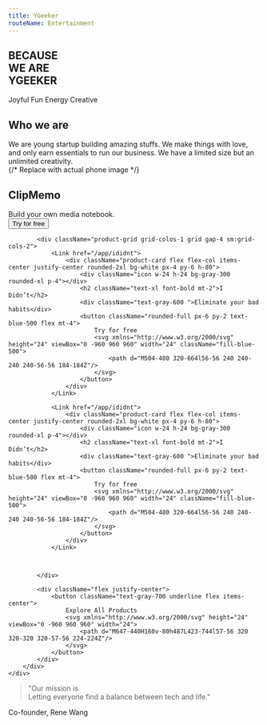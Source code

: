 ```yaml
---
title: YGeeker
routeName: Entertainment
---
```



<section className="flex justify-center">
	<div className="mb-10 flex h-[60vh] max-w-[900px] justify-start">
		<h1 className="mb-2 flex flex-col justify-center text-3xl font-bold leading-[0.6] text-slate-700 sm:min-w-[600px] sm:text-5xl">
			BECAUSE
			<br />
			WE ARE
			<br />
			YGEEKER
		</h1>
		<div className="flex justify-center space-x-4">
			<span className="text-blue-400">Joyful</span>
			<span className="text-blue-400">Fun</span>
			<span className="text-blue-400">Energy</span>
			<span className="text-blue-400">Creative</span>
		</div>
	</div>
</section>

<section className="mb-10 flex justify-center bg-blue-400 p-12 text-white">
	<div className="max-w-[900px] text-center">
		<h2 className="mb-4 text-3xl">Who we are</h2>
		<div>
			We are young startup building amazing stuffs. We make things with
			love, and only earn essentials to run our business. We have a
			limited size but an unlimited creativity.
		</div>
	</div>
</section>

<section className="flex justify-center py-12 mt-4">
	<div className="max-w-[900px] w-full px-4 sm:px-0">
		<div className="w-full product-showcase-container space-y-8">
			<div className="flex flex-col items-center space-y-4 rounded-2xl bg-white p-4">
				<div className="phone-mockup rounded-lg bg-gray-300 p-4">
					{/* Replace with actual phone image */}
				</div>
				<div className="flex items-center space-x-4">
					<div className="icon rounded-full bg-green-600 p-4"></div>
					<div className="flex flex-col items-start">
						<h2 className="text-xl font-bold">ClipMemo</h2>
						<div className="text-gray-600">
							Build your own media notebook.
						</div>
					</div>
				</div>
				<button className="text-blue-600 px-6 py-2">
					Try for free
				</button>
			</div>

    		<div className="product-grid grid-colos-1 grid gap-4 sm:grid-cols-2">
    			<Link href="/app/ididnt">
    				<div className="product-card flex flex-col items-center justify-center rounded-2xl bg-white px-4 py-6 h-80">
    					<div className="icon w-24 h-24 bg-gray-300 rounded-xl p-4"></div>
    					<h2 className="text-xl font-bold mt-2">I Didn’t</h2>
    					<div className="text-gray-600 ">Eliminate your bad habits</div>
    					<button className="rounded-full px-6 py-2 text-blue-500 flex mt-4">
    						Try for free
    						<svg xmlns="http://www.w3.org/2000/svg" height="24" viewBox="0 -960 960 960" width="24" className="fill-blue-500">
    							<path d="M504-480 320-664l56-56 240 240-240 240-56-56 184-184Z"/>
    						</svg>
    					</button>
    				</div>
    			</Link>

    			<Link href="/app/ididnt">
    				<div className="product-card flex flex-col items-center justify-center rounded-2xl bg-white px-4 py-6 h-80">
    					<div className="icon w-24 h-24 bg-gray-300 rounded-xl p-4"></div>
    					<h2 className="text-xl font-bold mt-2">I Didn’t</h2>
    					<div className="text-gray-600 ">Eliminate your bad habits</div>
    					<button className="rounded-full px-6 py-2 text-blue-500 flex mt-4">
    						Try for free
    						<svg xmlns="http://www.w3.org/2000/svg" height="24" viewBox="0 -960 960 960" width="24" className="fill-blue-500">
    							<path d="M504-480 320-664l56-56 240 240-240 240-56-56 184-184Z"/>
    						</svg>
    					</button>
    				</div>
    			</Link>



    		</div>

    		<div className="flex justify-center">
    			<button className="text-gray-700 underline flex items-center">
    				Explore All Products
    				<svg xmlns="http://www.w3.org/2000/svg" height="24" viewBox="0 -960 960 960" width="24">
    					<path d="M647-440H160v-80h487L423-744l57-56 320 320-320 320-57-56 224-224Z"/>
    				</svg>
    			</button>
    		</div>
    	</div>
    </div>

</section>

<section className="mt-4 bg-white py-12 text-center">
	<blockquote className="mb-4 text-3xl text-gray-600 sm:text-4xl">
		"Our mission is <br /> Letting everyone find a balance between tech and
		life."
	</blockquote>
	<div className="text-gray-500">Co-founder, Rene Wang</div>
</section>
